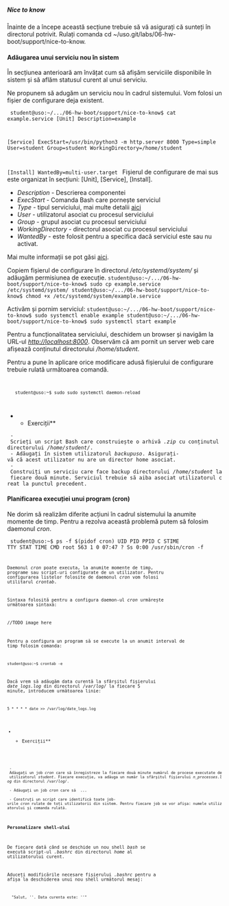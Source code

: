 ===== Nice to know =====
Înainte de a începe această secțiune trebuie să vă asigurați că sunteți în directorul potrivit. Rulați comanda cd ~/uso.git/labs/06-hw-boot/support/nice-to-know.

==== Adăugarea unui serviciu nou în sistem ====
În secțiunea anterioară am învățat cum să afișăm serviciile disponibile în sistem și să aflăm statusul curent al unui serviciu.

Ne propunem să adugăm un serviciu nou în cadrul sistemului. Vom folosi un fișier de configurare deja existent.

<code bash>
student@uso:~/.../06-hw-boot/support/nice-to-know$ cat example.service
[Unit]
Description=example

[Service]
ExecStart=/usr/bin/python3 -m http.server 8000
Type=simple
User=student
Group=student
WorkingDirectory=/home/student

[Install]
WantedBy=multi-user.target
</code>
Fișierul de configurare de mai sus este organizat în secțiuni:
[Unit], [Service], [Install].

* ''Description'' - Descrierea componentei
* ''ExecStart'' - Comanda Bash care pornește serviciul
* ''Type'' - tipul serviciului, mai multe detalii [[https://wiki.archlinux.org/index.php/systemd#Service_types|aici]]
* ''User'' - utilizatorul asociat cu procesul serviciului
* ''Group'' - grupul asociat cu procesul serviciului
* ''WorkingDirectory'' - directorul asociat cu procesul serviciului
* ''WantedBy'' - este folosit pentru a specifica dacă serviciul este sau nu activat.

Mai multe informații se pot găsi [[https://www.digitalocean.com/community/tutorials/understanding-systemd-units-and-unit-files | aici]].

Copiem fișierul de configurare în directorul ''/etc/systemd/system/'' și adăugăm permisiunea de execuție.
<code bash>
student@uso:~/.../06-hw-boot/support/nice-to-know$ sudo cp example.service /etc/systemd/system/
student@uso:~/.../06-hw-boot/support/nice-to-know$ chmod +x /etc/systemd/system/example.service
</code>

Activăm și pornim serviciul:
<code bash>
student@uso:~/.../06-hw-boot/support/nice-to-know$ sudo systemctl enable example
student@uso:~/.../06-hw-boot/support/nice-to-know$ sudo systemctl start example
</code>

Pentru a funcționalitatea serviciului, deschidem un browser și navigăm la URL-ul ''http://localhost:8000''. Observăm că am pornit un server web care afișează conținutul directorului ''/home/student''.

<note>
Pentru a pune în aplicare orice modificare adusă fișierului de configurare trebuie rulată următoarea comandă.

<code bash>
    student@uso:~$ sudo sudo systemctl daemon-reload
</code>
</note>

**Exerciții**
  - Scrieți un script Bash care construiește o arhivă ''.zip'' cu conținutul directorului ''/home/student/''.
  - Adăugați în sistem utilizatorul ''backupuso''. Asigurați-vă că acest utilizator nu are un director home asociat.
  - Construiți un serviciu care face backup directorului ''/home/student'' la fiecare două minute. Serviciul trebuie să aiba asociat utilizatorul creat la punctul precedent.

==== Planificarea execuției unui program (cron) ====
Ne dorim să realizăm diferite acțiuni în cadrul sistemului la anumite momente de timp. Pentru a rezolva această problemă putem să folosim daemonul ''cron''.

<code bash>
student@uso:~$ ps -f $(pidof cron)
UID        PID  PPID  C STIME TTY      STAT   TIME CMD
root       563     1  0 07:47 ?        Ss     0:00 /usr/sbin/cron -f
<code>

Daemonul ''cron'' poate executa, la anumite momente de timp, programe sau script-uri configurate de un utilizator. Pentru configurarea listelor folosite de daemonul ''cron'' vom folosi utilitarul ''crontab''.

Sintaxa folosită pentru a configura daemon-ul ''cron'' urmărește următoarea sintaxă:

//TODO image here

Pentru a configura un program să se execute la un anumit interval de timp folosim comanda:

<code bash>
student@uso:~$ crontab -e
</code>

Dacă vrem să adăugăm data curentă la sfârșitul fișierului ''date_logs.log'' din directorul ''/var/log/'' la fiecare 5 minute, introducem următoarea linie:

<code bash>
5   *   *   *   *   date >> /var/log/date_logs.log
</code>

**Exerciții**
  - Adăugați un job ''cron'' care să înregistreze la fiecare două minute numărul de procese executate de utilizatorul ''student''. Fiecare execuție, va adăuga un număr la sfârșitul fișierului ''n_processes.log'' din directorul ''/var/log/''.
  - Adăugați un job ''cron'' care să  ...
  - Construți un script care identifică toate job-urile ''cron'' rulate de toți utilizatorii din sistem. Pentru fiecare job se vor afișa: numele utilizatorului și comanda rulată.


==== Personalizare shell-ului ====
De fiecare dată când se deschide un nou shell ''bash'' se execută script-ul ''.bashrc'' din directorul ''home'' al utilizatorului curent.

Aduceți modificările necesare fișierului ''.bashrc'' pentru a afișa la deschiderea unui nou shell următorul mesaj:
   "Salut, '<user>'. Data curenta este: '<data_curenta>'"
